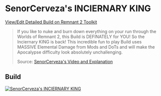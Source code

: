 
# SenorCerveza's INCIERNARY KING

[View/Edit Detailed Build on Remnant 2 Toolkit](https://www.remnant2toolkit.com/builder/clr2anb8c0000mbf5rxtizczo)

> If you like to nuke and burn down everything on your run through the Worlds of Remnant 2, this Build is DEFINATELY for YOU!
> So the Inciernary KING is back! This incredible fun to play Build uses MASSIVE Elemental Damage from Mods and DoTs and will make the Apocalypse difficulty look absolutely unchallenging.
>
> Source: [SenorCerveza's Video and Explanation](https://youtu.be/Qc1RH4UZ6F4)

## Build

[![SenorCerveza's INCIERNARY KING](https://d2sqltdcj8czo5.cloudfront.net/featured-builds/senorcervezas_inciernary_king.png)](https://www.remnant2toolkit.com/builder/clr2anb8c0000mbf5rxtizczo)
